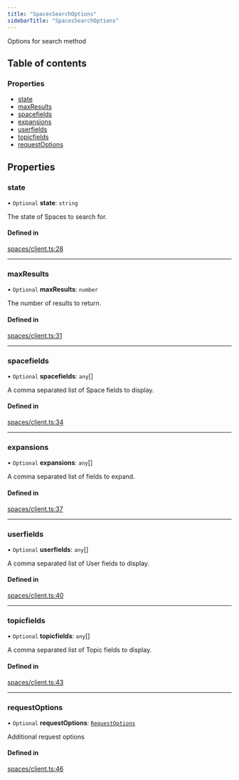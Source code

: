 ```yaml
---
title: "SpacesSearchOptions"
sidebarTitle: "SpacesSearchOptions"
---
```


Options for search method

## Table of contents

### Properties

- [state](/xdks/typescript/reference/interfaces/SpacesSearchOptions#state)
- [maxResults](/xdks/typescript/reference/interfaces/SpacesSearchOptions#maxresults)
- [spacefields](/xdks/typescript/reference/interfaces/SpacesSearchOptions#spacefields)
- [expansions](/xdks/typescript/reference/interfaces/SpacesSearchOptions#expansions)
- [userfields](/xdks/typescript/reference/interfaces/SpacesSearchOptions#userfields)
- [topicfields](/xdks/typescript/reference/interfaces/SpacesSearchOptions#topicfields)
- [requestOptions](/xdks/typescript/reference/interfaces/SpacesSearchOptions#requestoptions)

## Properties

### state

• `Optional` **state**: `string`

The state of Spaces to search for.

#### Defined in

[spaces/client.ts:28](https://github.com/xdevplatform/xdk/blob/298ca9350d035e40e7c8ee0753c50052819a41e2/xdk/typescript/src/spaces/client.ts#L28)

___

### maxResults

• `Optional` **maxResults**: `number`

The number of results to return.

#### Defined in

[spaces/client.ts:31](https://github.com/xdevplatform/xdk/blob/298ca9350d035e40e7c8ee0753c50052819a41e2/xdk/typescript/src/spaces/client.ts#L31)

___

### spacefields

• `Optional` **spacefields**: `any`[]

A comma separated list of Space fields to display.

#### Defined in

[spaces/client.ts:34](https://github.com/xdevplatform/xdk/blob/298ca9350d035e40e7c8ee0753c50052819a41e2/xdk/typescript/src/spaces/client.ts#L34)

___

### expansions

• `Optional` **expansions**: `any`[]

A comma separated list of fields to expand.

#### Defined in

[spaces/client.ts:37](https://github.com/xdevplatform/xdk/blob/298ca9350d035e40e7c8ee0753c50052819a41e2/xdk/typescript/src/spaces/client.ts#L37)

___

### userfields

• `Optional` **userfields**: `any`[]

A comma separated list of User fields to display.

#### Defined in

[spaces/client.ts:40](https://github.com/xdevplatform/xdk/blob/298ca9350d035e40e7c8ee0753c50052819a41e2/xdk/typescript/src/spaces/client.ts#L40)

___

### topicfields

• `Optional` **topicfields**: `any`[]

A comma separated list of Topic fields to display.

#### Defined in

[spaces/client.ts:43](https://github.com/xdevplatform/xdk/blob/298ca9350d035e40e7c8ee0753c50052819a41e2/xdk/typescript/src/spaces/client.ts#L43)

___

### requestOptions

• `Optional` **requestOptions**: [`RequestOptions`](/xdks/typescript/reference/interfaces/RequestOptions)

Additional request options

#### Defined in

[spaces/client.ts:46](https://github.com/xdevplatform/xdk/blob/298ca9350d035e40e7c8ee0753c50052819a41e2/xdk/typescript/src/spaces/client.ts#L46)
